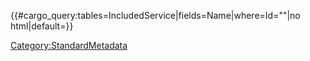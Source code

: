 {{#cargo_query:tables=IncludedService|fields=Name|where=Id="{{{1|}}}"|no html|default=}}<noinclude>[[Category:StandardMetadata]]</noinclude>